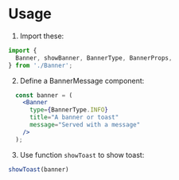 
<Meta title="Components/Banner/Usage" />

# Usage

1. Import these:

```jsx
import {
  Banner, showBanner, BannerType, BannerProps,
} from './Banner';
```

2. Define a BannerMessage component:

```jsx
  const banner = (
    <Banner
      type={BannerType.INFO}
      title="A banner or toast"
      message="Served with a message"
    />
  );
```

3. Use function `showToast` to show toast:

```js
showToast(banner)
```
